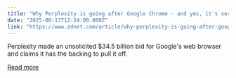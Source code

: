 ```yaml
---
title: "Why Perplexity is going after Google Chrome - and yes, it's serious"
date: "2025-08-13T12:24:00.000Z"
link: "https://www.zdnet.com/article/why-perplexity-is-going-after-google-chrome-and-yes-its-serious/"
---
```


Perplexity made an unsolicited $34.5 billion bid for Google's web browser and claims it has the backing to pull it off.

[Read more](https://www.zdnet.com/article/why-perplexity-is-going-after-google-chrome-and-yes-its-serious/)
